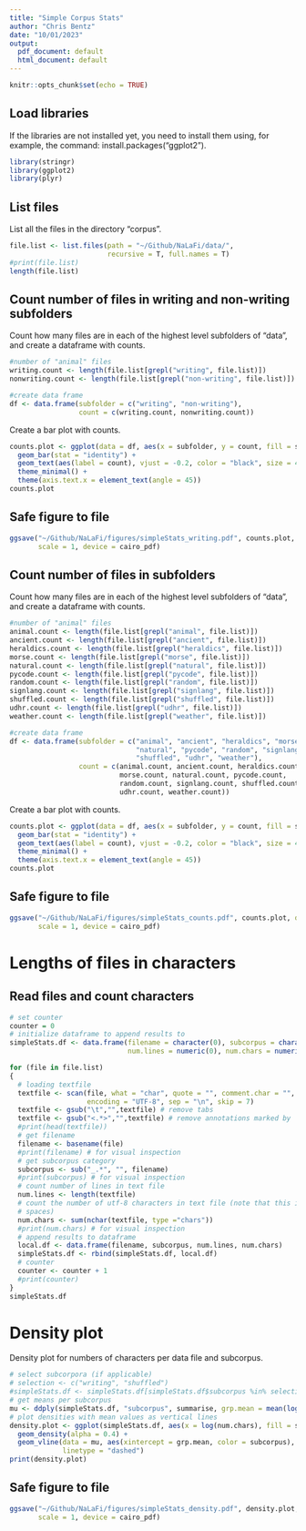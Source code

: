 ```yaml
---
title: "Simple Corpus Stats"
author: "Chris Bentz"
date: "10/01/2023"
output:
  pdf_document: default
  html_document: default
---
```


```r
knitr::opts_chunk$set(echo = TRUE)
```

## Load libraries
If the libraries are not installed yet, you need to install them using, for example, the command: install.packages("ggplot2").
```r
library(stringr)
library(ggplot2)
library(plyr)
```

## List files
List all the files in the directory "corpus". 
```r
file.list <- list.files(path = "~/Github/NaLaFi/data/", 
                        recursive = T, full.names = T)
#print(file.list)
length(file.list)
```
## Count number of files in writing and non-writing subfolders
Count how many files are in each of the highest level subfolders of "data", and create a dataframe with counts.

```r
#number of "animal" files
writing.count <- length(file.list[grepl("writing", file.list)])
nonwriting.count <- length(file.list[grepl("non-writing", file.list)])

#create data frame
df <- data.frame(subfolder = c("writing", "non-writing"),
                 count = c(writing.count, nonwriting.count))
```

Create a bar plot with counts.
```r
counts.plot <- ggplot(data = df, aes(x = subfolder, y = count, fill = subfolder)) +
  geom_bar(stat = "identity") +
  geom_text(aes(label = count), vjust = -0.2, color = "black", size = 4) +
  theme_minimal() +
  theme(axis.text.x = element_text(angle = 45))
counts.plot
```

## Safe figure to file
```r
ggsave("~/Github/NaLaFi/figures/simpleStats_writing.pdf", counts.plot, dpi = 300, 
       scale = 1, device = cairo_pdf)
```

## Count number of files in subfolders
Count how many files are in each of the highest level subfolders of "data", and create a dataframe with counts.

```r
#number of "animal" files
animal.count <- length(file.list[grepl("animal", file.list)])
ancient.count <- length(file.list[grepl("ancient", file.list)])
heraldics.count <- length(file.list[grepl("heraldics", file.list)])
morse.count <- length(file.list[grepl("morse", file.list)])
natural.count <- length(file.list[grepl("natural", file.list)])
pycode.count <- length(file.list[grepl("pycode", file.list)])
random.count <- length(file.list[grepl("random", file.list)])
signlang.count <- length(file.list[grepl("signlang", file.list)])
shuffled.count <- length(file.list[grepl("shuffled", file.list)])
udhr.count <- length(file.list[grepl("udhr", file.list)])
weather.count <- length(file.list[grepl("weather", file.list)])

#create data frame
df <- data.frame(subfolder = c("animal", "ancient", "heraldics", "morse",
                               "natural", "pycode", "random", "signlang", 
                               "shuffled", "udhr", "weather"),
                 count = c(animal.count, ancient.count, heraldics.count, 
                           morse.count, natural.count, pycode.count, 
                           random.count, signlang.count, shuffled.count, 
                           udhr.count, weather.count))
```

Create a bar plot with counts.
```r
counts.plot <- ggplot(data = df, aes(x = subfolder, y = count, fill = subfolder)) +
  geom_bar(stat = "identity") +
  geom_text(aes(label = count), vjust = -0.2, color = "black", size = 4) +
  theme_minimal() +
  theme(axis.text.x = element_text(angle = 45))
counts.plot
```

## Safe figure to file
```r
ggsave("~/Github/NaLaFi/figures/simpleStats_counts.pdf", counts.plot, dpi = 300, 
       scale = 1, device = cairo_pdf)
```

# Lengths of files in characters

## Read files and count characters
```r
# set counter
counter = 0
# initialize dataframe to append results to
simpleStats.df <- data.frame(filename = character(0), subcorpus = character(0), 
                             num.lines = numeric(0), num.chars = numeric(0))

for (file in file.list) 
{
  # loading textfile
  textfile <- scan(file, what = "char", quote = "", comment.char = "", 
                   encoding = "UTF-8", sep = "\n", skip = 7)
  textfile <- gsub("\t","",textfile) # remove tabs
  textfile <- gsub("<.*>","",textfile) # remove annotations marked by '<>'
  #print(head(textfile))
  # get filename
  filename <- basename(file) 
  #print(filename) # for visual inspection
  # get subcorpus category
  subcorpus <- sub("_.*", "", filename)
  #print(subcorpus) # for visual inspection
  # count number of lines in text file
  num.lines <- length(textfile)
  # count the number of utf-8 characters in text file (note that this includes white 
  # spaces)
  num.chars <- sum(nchar(textfile, type ="chars"))
  #print(num.chars) # for visual inspection
  # append results to dataframe
  local.df <- data.frame(filename, subcorpus, num.lines, num.chars)
  simpleStats.df <- rbind(simpleStats.df, local.df)
  # counter
  counter <- counter + 1
  #print(counter)
}
simpleStats.df
```

# Density plot
Density plot for numbers of characters per data file and subcorpus.
```r
# select subcorpora (if applicable)
# selection <- c("writing", "shuffled")
#simpleStats.df <- simpleStats.df[simpleStats.df$subcorpus %in% selection, ]
# get means per subcorpus
mu <- ddply(simpleStats.df, "subcorpus", summarise, grp.mean = mean(log(num.chars)))
# plot densities with mean values as vertical lines
density.plot <- ggplot(simpleStats.df, aes(x = log(num.chars), fill = subcorpus)) +
  geom_density(alpha = 0.4) +
  geom_vline(data = mu, aes(xintercept = grp.mean, color = subcorpus),
             linetype = "dashed")
print(density.plot)
```

## Safe figure to file
```r
ggsave("~/Github/NaLaFi/figures/simpleStats_density.pdf", density.plot, dpi = 300, 
       scale = 1, device = cairo_pdf)
```



